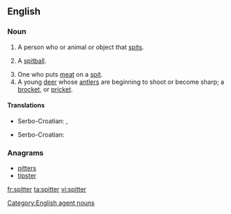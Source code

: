 ==English==
{{rfc-auto}}

===Noun===
{{en-noun}}

# A person who or animal or object that [[spit]]s.
# {{baseball}} A [[spitball]].
# One who puts [[meat]] on a [[spit]].
# A young [[deer]] whose [[antler]]s are beginning to shoot or become sharp; a [[brocket]], or [[pricket]].

====Translations====
{{trans-top|a person, animal or object that spits}}
* Serbo-Croatian: {{t|sh|pljuvač|m|alt=pljùvāč}}, {{t|sh|pljuvačica|f|alt=pljuvàčica}}
{{trans-mid}}
* Serbo-Croatian: {{t|sh|pljuvač|m}}
{{trans-bottom}}

===Anagrams===
* [[pitters#English|pitters]]
* [[tipster#English|tipster]]

[[Category:English agent nouns]]

[[fr:spitter]]
[[ta:spitter]]
[[vi:spitter]]